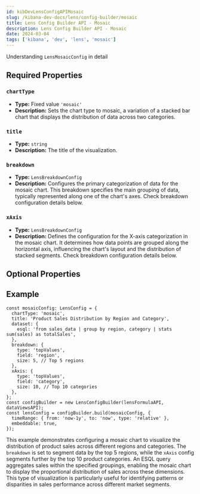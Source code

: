```yaml
---
id: kibDevLensConfigAPIMosaic
slug: /kibana-dev-docs/lens/config-builder/mosaic
title: Lens Config Builder API - Mosaic
description: Lens Config Builder API - Mosaic
date: 2024-03-04
tags: ['kibana', 'dev', 'lens', 'mosaic']
---
```



Understanding `LensMosaicConfig` in detail

## Required Properties

### `chartType`

- **Type:** Fixed value `'mosaic'`
- **Description:** Sets the chart type to mosaic, a variation of a stacked bar chart that displays the distribution of data across two categories.

### `title`

- **Type:** `string`
- **Description:** The title of the visualization.

<Dataset />

### `breakdown`

- **Type:** `LensBreakdownConfig`
- **Description:** Configures the primary categorization of data for the mosaic chart. This breakdown specifies the main grouping of data, typically represented along one of the chart's axes. Check breakdown configuration details below.

### `xAxis`

- **Type:** `LensBreakdownConfig`
- **Description:** Defines the configuration for the X-axis categorization in the mosaic chart. It determines how data points are grouped along the horizontal axis, influencing the chart's layout and the distribution of stacked segments. Check breakdown configuration details below.

## Optional Properties

<Breakdown />

## Example

```
const mosaicConfig: LensConfig = {
  chartType: 'mosaic',
  title: 'Product Sales Distribution by Region and Category',
  dataset: {
    esql: 'from sales_data | group by region, category | stats sum(sales) as totalSales',
  },
  breakdown: {
    type: 'topValues',
    field: 'region',
    size: 5, // Top 5 regions
  },
  xAxis: {
    type: 'topValues',
    field: 'category',
    size: 10, // Top 10 categories
  },
};
const configBuilder = new LensConfigBuilder(lensFormulaAPI, dataViewsAPI);
const lensConfig = configBuilder.build(mosaicConfig, {
  timeRange: { from: 'now-1y', to: 'now', type: 'relative' },
  embeddable: true,
});
```

This example demonstrates configuring a mosaic chart to visualize the distribution of product sales across different regions and categories. The `breakdown` is set to segment data by the top 5 regions, while the `xAxis` config segments further by the top 10 product categories. An ESQL query aggregates sales within the specified groupings, enabling the mosaic chart to display the proportional distribution of sales across these dimensions. This type of visualization is particularly useful for identifying patterns or disparities in sales performance across different market segments.